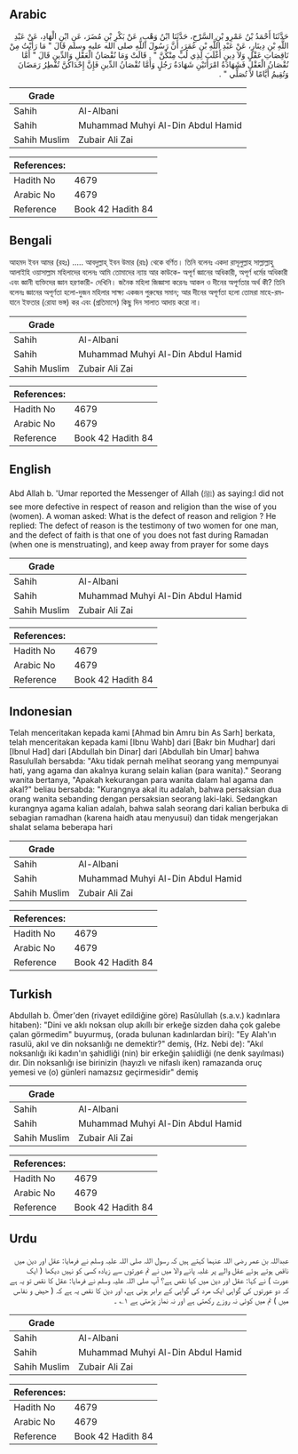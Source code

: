 ## Arabic


<div dir="rtl" lang="ar" style={{fontSize:'larger',backgroundColor:'#f8f9fa',padding:20}}>
حَدَّثَنَا أَحْمَدُ بْنُ عَمْرِو بْنِ السَّرْحِ، حَدَّثَنَا ابْنُ وَهْبٍ، عَنْ بَكْرِ بْنِ مُضَرَ، عَنِ ابْنِ الْهَادِ، عَنْ عَبْدِ اللَّهِ بْنِ دِينَارٍ، عَنْ عَبْدِ اللَّهِ بْنِ عُمَرَ، أَنَّ رَسُولَ اللَّهِ صلى الله عليه وسلم قَالَ ‏"‏ مَا رَأَيْتُ مِنْ نَاقِصَاتِ عَقْلٍ وَلاَ دِينٍ أَغْلَبَ لِذِي لُبٍّ مِنْكُنَّ ‏"‏ ‏.‏ قَالَتْ وَمَا نُقْصَانُ الْعَقْلِ وَالدِّينِ قَالَ ‏"‏ أَمَّا نُقْصَانُ الْعَقْلِ فَشَهَادَةُ امْرَأَتَيْنِ شَهَادَةُ رَجُلٍ وَأَمَّا نُقْصَانُ الدِّينِ فَإِنَّ إِحْدَاكُنَّ تُفْطِرُ رَمَضَانَ وَتُقِيمُ أَيَّامًا لاَ تُصَلِّي ‏"‏ ‏.‏
</div>
<div style={{backgroundColor:'#f8f9fa',padding:20, marginBottom: 10}}><table> <thead> <tr> <th>Grade</th> <th></th> </tr> </thead> <tbody> <tr><td>Sahih</td><td>Al-Albani</td></tr><tr><td>Sahih</td><td>Muhammad Muhyi Al-Din Abdul Hamid</td></tr><tr><td>Sahih Muslim</td><td>Zubair Ali Zai</td></tr></tbody></table><table> <thead> <tr> <th>References:</th> <th></th> </tr> </thead> <tbody><tr><td>Hadith No</td><td>4679</td></tr><tr><td>Arabic No</td><td>4679</td></tr><tr><td>Reference</td><td>Book 42 Hadith 84</td></tr></tbody></table></div>

## Bengali


<div dir="ltr" lang="bn" style={{fontSize:'larger',backgroundColor:'#f8f9fa',padding:20}}>
আহমদ ইবন আমর (রহঃ) ..... আবদুল্লাহ্‌ ইবন উমার (রাঃ) থেকে বর্ণিত। তিনি বলেনঃ একদা রাসূলুল্লাহ সাল্লাল্লাহু আলাইহি ওয়াসাল্লাম মহিলাদের বলেনঃ আমি তোমাদের ন্যায় আর কাউকে- অপূর্ণ জ্ঞানের অধিকারী, অপূর্ণ ধর্মের অধিকারী এবং জ্ঞানী ব্যক্তিদের জ্ঞান হরণকারী- দেখিনি। জনৈক মহিলা জিজ্ঞাসা করেনঃ আকল ও দীনের অপূর্ণতার অর্থ কী? তিনি বলেনঃ জ্ঞানের অপূর্ণতা হলো-দুজন মহিলার সাক্ষ্য একজন পুরুষের সমান; আর দীনের অপূর্ণতা হলো তোমরা মাহে-রমযানে ইফতার (রোযা ভঙ্গ) কর এবং (প্রতিমাসে) কিছু দিন সালাত আদায় করো না।
</div>
<div style={{backgroundColor:'#f8f9fa',padding:20, marginBottom: 10}}><table> <thead> <tr> <th>Grade</th> <th></th> </tr> </thead> <tbody> <tr><td>Sahih</td><td>Al-Albani</td></tr><tr><td>Sahih</td><td>Muhammad Muhyi Al-Din Abdul Hamid</td></tr><tr><td>Sahih Muslim</td><td>Zubair Ali Zai</td></tr></tbody></table><table> <thead> <tr> <th>References:</th> <th></th> </tr> </thead> <tbody><tr><td>Hadith No</td><td>4679</td></tr><tr><td>Arabic No</td><td>4679</td></tr><tr><td>Reference</td><td>Book 42 Hadith 84</td></tr></tbody></table></div>

## English


<div dir="ltr" lang="en" style={{fontSize:'larger',backgroundColor:'#f8f9fa',padding:20}}>
Abd Allah b. 'Umar reported the Messenger of Allah (ﷺ) as saying:I did not see more defective in respect of reason and religion than the wise of you (women). A woman asked: What is the defect of reason and religion ? He replied: The defect of reason is the testimony of two women for one man, and the defect of faith is that one of you does not fast during Ramadan (when one is menstruating), and keep away from prayer for some days
</div>
<div style={{backgroundColor:'#f8f9fa',padding:20, marginBottom: 10}}><table> <thead> <tr> <th>Grade</th> <th></th> </tr> </thead> <tbody> <tr><td>Sahih</td><td>Al-Albani</td></tr><tr><td>Sahih</td><td>Muhammad Muhyi Al-Din Abdul Hamid</td></tr><tr><td>Sahih Muslim</td><td>Zubair Ali Zai</td></tr></tbody></table><table> <thead> <tr> <th>References:</th> <th></th> </tr> </thead> <tbody><tr><td>Hadith No</td><td>4679</td></tr><tr><td>Arabic No</td><td>4679</td></tr><tr><td>Reference</td><td>Book 42 Hadith 84</td></tr></tbody></table></div>

## Indonesian


<div dir="ltr" lang="id" style={{fontSize:'larger',backgroundColor:'#f8f9fa',padding:20}}>
Telah menceritakan kepada kami [Ahmad bin Amru bin As Sarh] berkata, telah menceritakan kepada kami [Ibnu Wahb] dari [Bakr bin Mudhar] dari [Ibnul Had] dari [Abdullah bin Dinar] dari [Abdullah bin Umar] bahwa Rasulullah bersabda: "Aku tidak pernah melihat seorang yang mempunyai hati, yang agama dan akalnya kurang selain kalian (para wanita)." Seorang wanita bertanya, "Apakah kekurangan para wanita dalam hal agama dan akal?" beliau bersabda: "Kurangnya akal itu adalah, bahwa persaksian dua orang wanita sebanding dengan persaksian seorang laki-laki. Sedangkan kurangnya agama kalian adalah, bahwa salah seorang dari kalian berbuka di sebagian ramadhan (karena haidh atau menyusui) dan tidak mengerjakan shalat selama beberapa hari
</div>
<div style={{backgroundColor:'#f8f9fa',padding:20, marginBottom: 10}}><table> <thead> <tr> <th>Grade</th> <th></th> </tr> </thead> <tbody> <tr><td>Sahih</td><td>Al-Albani</td></tr><tr><td>Sahih</td><td>Muhammad Muhyi Al-Din Abdul Hamid</td></tr><tr><td>Sahih Muslim</td><td>Zubair Ali Zai</td></tr></tbody></table><table> <thead> <tr> <th>References:</th> <th></th> </tr> </thead> <tbody><tr><td>Hadith No</td><td>4679</td></tr><tr><td>Arabic No</td><td>4679</td></tr><tr><td>Reference</td><td>Book 42 Hadith 84</td></tr></tbody></table></div>

## Turkish


<div dir="ltr" lang="tr" style={{fontSize:'larger',backgroundColor:'#f8f9fa',padding:20}}>
Abdullah b. Ömer'den (rivayet edildiğine göre) Rasûlullah (s.a.v.) kadınlara hitaben): "Dini ve aklı noksan olup akıllı bir erkeğe sizden daha çok galebe çalan görmedim" buyurmuş, (orada bulunan kadınlardan biri): "Ey Alah'ın rasulü, akıl ve din noksanlığı ne demektir?" demiş, (Hz. Nebi de): "Akıl noksanlığı iki kadın'ın şahidliği (nin) bir erkeğin şalıidliği (ne denk sayılması) dır. Din noksanlığı ise birinizin (hayızlı ve nifaslı iken) ramazanda oruç yemesi ve (o) günleri namazsız geçirmesidir" demiş
</div>
<div style={{backgroundColor:'#f8f9fa',padding:20, marginBottom: 10}}><table> <thead> <tr> <th>Grade</th> <th></th> </tr> </thead> <tbody> <tr><td>Sahih</td><td>Al-Albani</td></tr><tr><td>Sahih</td><td>Muhammad Muhyi Al-Din Abdul Hamid</td></tr><tr><td>Sahih Muslim</td><td>Zubair Ali Zai</td></tr></tbody></table><table> <thead> <tr> <th>References:</th> <th></th> </tr> </thead> <tbody><tr><td>Hadith No</td><td>4679</td></tr><tr><td>Arabic No</td><td>4679</td></tr><tr><td>Reference</td><td>Book 42 Hadith 84</td></tr></tbody></table></div>

## Urdu


<div dir="rtl" lang="ur" style={{fontSize:'larger',backgroundColor:'#f8f9fa',padding:20}}>
عبداللہ بن عمر رضی اللہ عنہما کہتے ہیں کہ رسول اللہ صلی اللہ علیہ وسلم نے فرمایا: عقل اور دین میں ناقص ہوتے ہوئے عقل والے پر غلبہ پانے والا میں نے تم عورتوں سے زیادہ کسی کو نہیں دیکھا ( ایک عورت ) نے کہا: عقل اور دین میں کیا نقص ہے؟ آپ صلی اللہ علیہ وسلم نے فرمایا: عقل کا نقص تو یہ ہے کہ دو عورتوں کی گواہی ایک مرد کی گواہی کے برابر ہوتی ہے، اور دین کا نقص یہ ہے کہ ( حیض و نفاس میں ) تم میں کوئی نہ روزے رکھتی ہے اور نہ نماز پڑھتی ہے ۱؎ ۔
</div>
<div style={{backgroundColor:'#f8f9fa',padding:20, marginBottom: 10}}><table> <thead> <tr> <th>Grade</th> <th></th> </tr> </thead> <tbody> <tr><td>Sahih</td><td>Al-Albani</td></tr><tr><td>Sahih</td><td>Muhammad Muhyi Al-Din Abdul Hamid</td></tr><tr><td>Sahih Muslim</td><td>Zubair Ali Zai</td></tr></tbody></table><table> <thead> <tr> <th>References:</th> <th></th> </tr> </thead> <tbody><tr><td>Hadith No</td><td>4679</td></tr><tr><td>Arabic No</td><td>4679</td></tr><tr><td>Reference</td><td>Book 42 Hadith 84</td></tr></tbody></table></div>